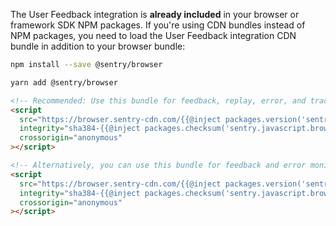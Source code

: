 The User Feedback integration is **already included** in your browser or framework SDK NPM packages. If you're using CDN bundles instead of NPM packages, you need to load the User Feedback integration CDN bundle in addition to your browser bundle:

```bash {tabTitle: npm}
npm install --save @sentry/browser
```

```bash {tabTitle: Yarn}
yarn add @sentry/browser
```

```html {tabTitle: CDN}
<!-- Recommended: Use this bundle for feedback, replay, error, and tracing -->
<script
  src="https://browser.sentry-cdn.com/{{@inject packages.version('sentry.javascript.browser') }}/bundle.tracing.replay.feedback.min.js"
  integrity="sha384-{{@inject packages.checksum('sentry.javascript.browser', 'bundle.tracing.replay.feedback.min.js', 'sha384-base64') }}"
  crossorigin="anonymous"
></script>

<!-- Alternatively, you can use this bundle for feedback and error monitoring only -->
<script
  src="https://browser.sentry-cdn.com/{{@inject packages.version('sentry.javascript.browser') }}/bundle.feedback.min.js"
  integrity="sha384-{{@inject packages.checksum('sentry.javascript.browser', 'bundle.feedback.min.js', 'sha384-base64') }}"
  crossorigin="anonymous"
></script>
```
